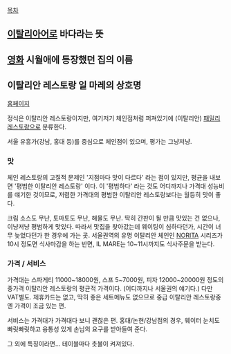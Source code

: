 [[목차]]
== [[이탈리아]]어로 바다라는 뜻 ==

== [[영화]] 시월애에 등장했던 집의 이름 ==

== '''이탈리안 레스토랑''' 일 마레의 상호명 ==
[http://www.il-mare.co.kr/main/main.html 홈페이지]

정식은 이탈리안 레스토랑이지만, 여기저기 체인점처럼 퍼져있기에 (이탈리안) [[패밀리 레스토랑]]으로 분류한다.

서울 유흥가(강남, 홍대 등)를 중심으로 체인점이 있으며, 평가는 그냥저냥.

=== 맛 === 
체인 레스토랑의 고질적 문제인 '지점마다 맛이 다르다' 라는 점이 있지만, 평균을 내보면 '평범한 이탈리안 레스토랑' 이다. 이 '평범하다' 라는 것도 어디까지나 가격대 성능비를 얘기한 것이므로, 저렴한 가격대의 평범한 이탈리안 레스토랑보다는 월등히 맛이 좋다.

크림 소스도 무난, 토마토도 무난, 해물도 무난. 딱히 간판이 될 만큼 맛있는 건 없으나, 이냥저냥 평범하게 맛있다. 따라서 맛집을 찾아갔는데 웨이팅이 심하다던가, 시간이 너무 늦었다던가 한 경우에 가는 곳. 서울권역의 유명 이탈리안 체인인 [[NORITA]] 시리즈가 10시 정도면 식사마감을 하는 반면, IL MARE는 10~11시까지도 식사주문을 받는다.

=== 가격 / 서비스 === 
가격대는 스파게티 11000~18000원, 스프 5~7000원, 피자 12000~20000원 정도의 중가격 이탈리안 레스토랑의 평균적 가격이다. (어디까지나 서울권의 얘기다.) 다만 VAT별도. 제휴카드는 없고, 딱히 좋은 세트메뉴도 없으므로 중급 이탈리안 레스토랑중엔 가격이 조금 있는 편.

서비스는 가격대가 가격대다 보니 괜찮은 편. 홍대/논현/강남점의 경우, 웨이터 눈치도 빠릿빠릿하고 융통성 있게 손님의 요구를 받아들여 준다.

그 외에 특징이라면... 테이블마다 촛불이 켜져있다.
